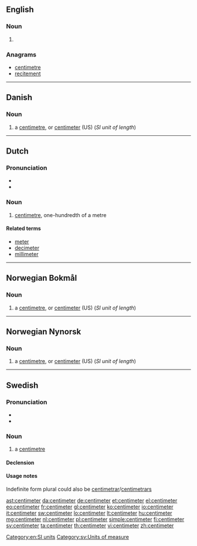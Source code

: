 {{also|centiméter}}
==English==

===Noun===
{{en-noun}}

# {{alternative spelling of|centimetre|from=US}}

===Anagrams===
* [[centimetre#English|centimetre]]
* [[recitement#English|recitement]]

[[Category:en:SI units]]

----

==Danish==

===Noun===
{{head|da|noun|definite singular|centimeteren|indefinite plural|centimeter|definite plural|centimeterne}}

# a [[centimetre]], or [[centimeter#English|centimeter]] (US) (''SI unit of length'')

----

==Dutch==

===Pronunciation===
* {{IPA|/ˈsɛntiˌmetər/|lang=nl}}
* {{audio|nl-centimeter.ogg|centimeter|lang=nl}}

===Noun===
{{nl-noun|m|-s|centimetertje}}

# [[centimetre]], one-hundredth of a metre

====Related terms====
* [[meter]]
* [[decimeter]]
* [[millimeter]]

----

==Norwegian Bokmål==

===Noun===
{{head|nb|noun|g=m|definite singular|centimeteren|indefinite plural|centimeter|definite plural|centimeterne}}

# a [[centimetre]], or [[centimeter#English|centimeter]] (US) (''SI unit of length'')

----

==Norwegian Nynorsk==

===Noun===
{{head|nn|noun|g=m|definite singular|centimeteren|indefinite plural|centimeter|definite plural|centimeterane|or|centimetrane}}

# a [[centimetre]], or [[centimeter#English|centimeter]] (US) (''SI unit of length'')

----

==Swedish==

===Pronunciation===
* {{IPA|/sɛntɪˈmeːtɛr/|/ˈsɛntɪmeːtɛr/|lang=sv}}
* {{audio|Sv-centimeter.ogg|Audio|lang=sv}}

===Noun===
{{sv-noun|c}}

# a [[centimetre]]

====Declension====
{{sv-noun-irreg-c|2=centimetern|3=centimeter|4=centimeterna}}

====Usage notes====
Indefinite form plural could also be [[centimetrar]]/[[centimetrars]]

[[Category:sv:Units of measure]]

[[ast:centimeter]]
[[da:centimeter]]
[[de:centimeter]]
[[et:centimeter]]
[[el:centimeter]]
[[eo:centimeter]]
[[fr:centimeter]]
[[gl:centimeter]]
[[ko:centimeter]]
[[io:centimeter]]
[[it:centimeter]]
[[sw:centimeter]]
[[lo:centimeter]]
[[lt:centimeter]]
[[hu:centimeter]]
[[mg:centimeter]]
[[nl:centimeter]]
[[pl:centimeter]]
[[simple:centimeter]]
[[fi:centimeter]]
[[sv:centimeter]]
[[ta:centimeter]]
[[th:centimeter]]
[[vi:centimeter]]
[[zh:centimeter]]